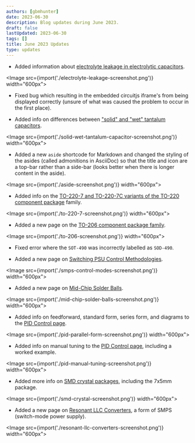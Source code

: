 ```yaml
---
authors: [gbmhunter]
date: 2023-06-30
description: Blog updates during June 2023.
draft: false
lastUpdated: 2023-06-30
tags: []
title: June 2023 Updates
type: updates
---
```


* Added information about [electrolyte leakage in electrolytic capacitors](/electronics/components/capacitors/#electrolyte-leakage).

<Image src={import('./electrolyte-leakage-screenshot.png')} width="600px"></Image>

* Fixed bug which resulting in the embedded circuitjs iframe's from being displayed correctly (unsure of what was caused the problem to occur in the first place).

* Added info on differences between ["solid" and "wet" tantalum capacitors](/electronics/components/capacitors/#solid-tantalum-capacitors).

<Image src={import('./solid-wet-tantalum-capacitor-screenshot.png')} width="600px"></Image>

* Added a new `aside` shortcode for Markdown and changed the styling of the asides (called admonitions in AsciiDoc) so that the title and icon are a top-bar rather than a side-bar (looks better when there is longer content in the aside).

<Image src={import('./aside-screenshot.png')} width="600px"></Image>

* Added info on the [TO-220-7 and TO-220-7C variants of the TO-220 component package](/pcb-design/component-packages/to-220-component-package/#to-220-7) family.

<Image src={import('./to-220-7-screenshot.png')} width="600px"></Image>

* Added a new page on the [TO-206 component package family](/pcb-design/component-packages/to-206-component-package/).

<Image src={import('./to-206-screenshot.png')} width="600px"></Image>

* Fixed error where the `SOT-490` was incorrectly labelled as `SOD-490`.

* Added a new page on [Switching PSU Control Methodologies](/electronics/components/power-regulators/switch-mode-power-supplies-smps/control-methodologies/).

<Image src={import('./smps-control-modes-screenshot.png')} width="600px"></Image>

* Added a new page on [Mid-Chip Solder Balls](/pcb-design/mid-chip-solder-balls/).

<Image src={import('./mid-chip-solder-balls-screenshot.png')} width="600px"></Image>

* Added info on feedforward, standard form, series form, and diagrams to the [PID Control page](/programming/general/pid-control/).

<Image src={import('./pid-parallel-form-screenshot.png')} width="600px"></Image>

* Added info on manual tuning to the [PID Control page](/programming/general/pid-control/), including a worked example.

<Image src={import('./pid-manual-tuning-screenshot.png')} width="600px"></Image>

* Added more info on [SMD crystal packages](/pcb-design/component-packages/crystal-packages/), including the 7x5mm package.

<Image src={import('./smd-crystal-screenshot.png')} width="600px"></Image>

* Added a new page on [Resonant LLC Converters](/electronics/components/power-regulators/switch-mode-power-supplies-smps/resonant-llc-converters/), a form of SMPS (switch-mode power supply).

<Image src={import('./resonant-llc-converters-screenshot.png')} width="600px"></Image>
